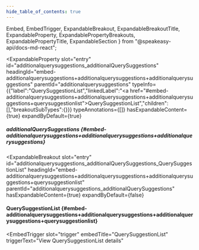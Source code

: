 ```yaml
---
hide_table_of_contents: true
---
```

  Embed,
  EmbedTrigger,
  ExpandableBreakout,
  ExpandableBreakoutTitle,
  ExpandableProperty,
  ExpandablePropertyBreakouts,
  ExpandablePropertyTitle,
  ExpandableSection
} from "@speakeasy-api/docs-md-react";

<ExpandableSection>

<ExpandableProperty
  slot="entry"
  id="additionalquerysuggestions_additionalQuerySuggestions"
  headingId="embed-additionalquerysuggestions+additionalquerysuggestions+additionalquerysuggestions"
  parentId="additionalquerysuggestions"
  typeInfo={{"label":"QuerySuggestionList","linkedLabel":"<a href=\"#embed-additionalquerysuggestions+additionalquerysuggestions+additionalquerysuggestions+querysuggestionlist\">QuerySuggestionList</a>","children":[],"breakoutSubTypes":{}}}
  typeAnnotations={[]}
  hasExpandableContent={true}
  expandByDefault={true}
>

<ExpandablePropertyTitle slot="title">

##### additionalQuerySuggestions \{#embed-additionalquerysuggestions+additionalquerysuggestions+additionalquerysuggestions\}

</ExpandablePropertyTitle>

<ExpandablePropertyBreakouts slot="breakouts">

<ExpandableBreakout
  slot="entry"
  id="additionalquerysuggestions_additionalQuerySuggestions_QuerySuggestionList"
  headingId="embed-additionalquerysuggestions+additionalquerysuggestions+additionalquerysuggestions+querysuggestionlist"
  parentId="additionalquerysuggestions_additionalQuerySuggestions"
  hasExpandableContent={true}
  expandByDefault={false}
>

<ExpandableBreakoutTitle slot="title">

#### QuerySuggestionList \{#embed-additionalquerysuggestions+additionalquerysuggestions+additionalquerysuggestions+querysuggestionlist\}

</ExpandableBreakoutTitle>

<Embed slot="embed">

<EmbedTrigger
  slot="trigger"
  embedTitle="QuerySuggestionList"
  triggerText="View QuerySuggestionList details"
>

<Embedquerysuggestionlist />

</EmbedTrigger>

</Embed>

</ExpandableBreakout>

</ExpandablePropertyBreakouts>

</ExpandableProperty>

</ExpandableSection>
